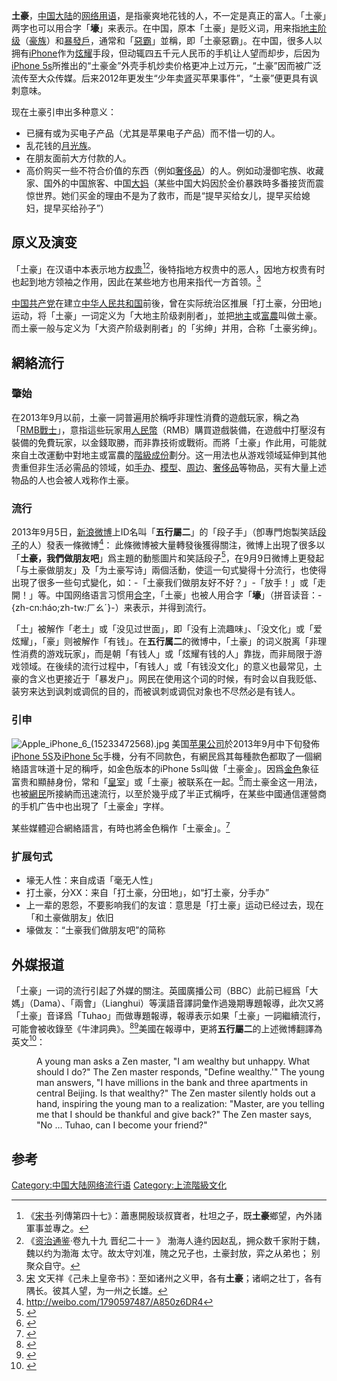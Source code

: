 '''土豪'''，[[中国大陆|中国大陆]]的[[网络用语|网络用语]]，是指豪爽地花钱的人，不一定是真正的富人。「土豪」两字也可以用合字「'''壕'''」来表示。在中国，原本「土豪」是贬义词，用来指[[地主阶级|地主阶级]]（[[豪族|豪族]]）和[[暴發戶|暴發戶]]，通常和「[[惡霸|惡霸]]」並稱，即「土豪惡霸」。在中国，很多人以拥有[[iPhone|iPhone]]作为[[炫耀性消費|炫耀]]手段，但动辄四五千元人民币的手机让人望而却步，后因为[[iPhone_5s|iPhone 5s]]所推出的“土豪金”外壳手机炒卖价格更冲上过万元，“土豪”因而被广泛流传至大众传媒。后来2012年更发生“少年卖[[肾|肾]]买苹果事件”，“土豪”便更具有讽刺意味。

现在土豪引申出多种意义：
* 已擁有或为买电子产品（尤其是苹果电子产品）而不惜一切的人。
* 乱花钱的[[月光族|月光族]]。
* 在朋友面前大方付款的人。
* 高价购买一些不符合价值的东西（例如[[奢侈品|奢侈品]]）的人。例如动漫御宅族、收藏家、国外的中国旅客、中国[[大妈|大妈]]（某些中国大妈因於金价暴跌時多番接货而震惊世界。她们买金的理由不是为了救市，而是“提早买给女儿，提早买给媳妇，提早买给孙子”）

== 原义及演变 ==
「土豪」在汉语中本表示地方[[权贵|权贵]]<ref>《[[宋书|宋书]]·列傳第四十七》：蕭惠開殷琰叔寶者，杜坦之子，既'''土豪'''鄉望，內外諸軍事並專之。</ref><ref>《[[资治通鉴|资治通鉴]]·卷九十九 晋纪二十一 》 渤海人逄约因赵乱，拥众数千家附于魏，魏以约为渤海 太守。故太守刘准，隗之兄子也，土豪封放，弈之从弟也； 别聚众自守。  </ref>，後特指地方权贵中的恶人，因地方权贵有时也起到地方领袖之作用，因此在某些地方也用来指代一方首领。<ref>[[宋|宋]] 文天祥《己未上皇帝书》：至如诸州之义甲，各有'''土豪'''；诸峒之壮丁，各有隅长。彼其人望，为一州之长雄。</ref>

{{see also|土地改革運動|阶级成份}}
[[中国共产党|中国共产党]]在建立[[中华人民共和国|中华人民共和国]]前後，曾在实际统治区推展「打土豪，分田地」运动，将「土豪」一词定义为「大地主阶级剥削者」，並把[[地主|地主]]或[[富農|富農]]叫做土豪。而土豪一般与定义为「大资产阶级剥削者」的「劣绅」并用，合称「土豪劣绅」。

== 網絡流行 ==
=== 肇始 ===
{{unreferencedsect|time=2014-10-12T04:29:12+00:00}}
在2013年9月以前，土豪一詞普遍用於稱呼非理性消費的遊戲玩家，稱之為「[[RMB戰士|RMB戰士]]」，意指這些玩家用[[人民幣|人民幣]]（RMB）購買遊戲裝備，在遊戲中打壓沒有裝備的免費玩家，以金錢取勝，而非靠技術或戰術。而將「土豪」作此用，可能就來自土改運動中對地主或富農的[[階級成份|階級成份]]劃分。这一用法也从游戏领域延伸到其他贵重但非生活必需品的领域，如[[手办|手办]]、[[模型|模型]]、[[周边|周边]]、[[奢侈品|奢侈品]]等物品，买有大量上述物品的人也会被人戏称作土豪。

=== 流行 ===
{{refimprovesect|time=2014-10-12T04:29:12+00:00}}
2013年9月5日，[[新浪微博|新浪微博]]上ID名叫「'''五行屬二'''」的「段子手」（卽專門炮製笑話[[段子|段子]]的人）發表一條微博<ref>http://weibo.com/1790597487/A850z6DR4</ref>：
{{cquote|
青年问[[禪宗|禅师]]：「大师，我现在很富有，但是我却一点也不快乐，您能指点我该怎么做吗？」禅师问到：「何谓富有？」青年回道：「[[银行卡|银行卡]]裏8位数，[[五道口|五道口]]有3套房不算富有吗？」禅师没说话，只伸出了一只手，青年恍然大悟：「禅师是让我懂得[[感恩|感恩]]与回报？」「不，土豪……我们……可以做朋友吗？」
}}
此條微博被大量轉發後獲得關注，微博上出現了很多以「'''土豪，我們做朋友吧'''」爲主題的動態圖片和笑話段子<ref>{{Cite web |url=http://huati.weibo.com/425232?from=526&order=time |title=存档副本 |accessdate=2013-11-21 |archive-date=2014-12-06 |archive-url=https://web.archive.org/web/20141206135610/http://huati.weibo.com/425232?from=526&order=time |dead-url=no }}</ref>，在9月9日微博上更發起「与土豪做朋友」及「为土豪写诗」兩個活動，使這一句式變得十分流行，也使得出現了很多一些句式變化，如：-「土豪我们做朋友好不好？」-「放手！」或「走開！」等。中国网络语言习惯用[[合字|合字]]，「土豪」也被人用合字「'''壕'''」（拼音读音：-{zh-cn:háo;zh-tw:ㄏㄠˊ}-）来表示，并得到流行。

「土」被解作「老土」或「没见过世面」，即「没有上流趣味」、「没文化」或「爱炫耀」，「豪」则被解作「有钱」。在'''五行属二'''的微博中，「土豪」的词义脱离「非理性消费的游戏玩家」，而是朝「有钱人」或「炫耀有钱的人」靠拢，而非局限于游戏领域。在後续的流行过程中，「有钱人」或「有钱没文化」的意义也最常见，土豪的含义也更接近于「暴发户」。网民在使用这个词的时候，有时会以自我贬低、装穷来达到讽刺或调侃的目的，而被讽刺或调侃对象也不尽然必是有钱人。

=== 引申 ===
[[File:Apple_iPhone_6_(15233472568).jpg|thumb]]
美国[[苹果公司|苹果公司]]於2013年9月中下旬發佈[[iPhone_5S|iPhone 5S]]及[[iPhone_5c|iPhone 5c]]手機，分有不同款色，有網民爲其每種款色都取了一個網絡語言味道十足的稱呼，如金色版本的iPhone 5s叫做「土豪金」。因爲[[金色|金色]]象征富贵和顯赫身份，常和「[[皇室|皇室]]」或「土豪」被联系在一起。<ref>{{Cite web |url=http://news.xinhuanet.com/photo/2013-09/22/c_125420029.htm |title=「土豪金」iPhone叫价上万 网友调侃库克这次押对宝了.新華網 |accessdate=2013-11-21 |archive-date=2013-09-24 |archive-url=https://web.archive.org/web/20130924015449/http://news.xinhuanet.com/photo/2013-09/22/c_125420029.htm |dead-url=no }}</ref>而土豪金这一用法，也被[[網民|網民]]所接納而迅速流行，以至於幾乎成了半正式稱呼，在某些中國通信運營商的手机广告中也出現了「土豪金」字样。

某些媒體迎合網絡語言，有時也將金色稱作「土豪金」。<ref>{{Cite web |url=http://money.eastmoney.com/news/1612,20131121339567385.html |title=“土豪金”马 英国女子培育出唯一纯血统金鬃战马 |access-date=2013-11-21 |archive-url=https://web.archive.org/web/20131123224912/http://money.eastmoney.com/news/1612,20131121339567385.html |archive-date=2013-11-23 |dead-url=yes }}</ref>

=== 扩展句式 ===
* 壕无人性：来自成语「毫无人性」
* 打土豪，分XX：来自「打土豪，分田地」，如“打土豪，分手办”
* 上一辈的恩怨，不要影响我们的友谊：意思是「打土豪」运动已经过去，现在「和土豪做朋友」依旧
* 壕做友：“土豪我们做朋友吧”的简称

== 外媒报道 ==
「土豪」一词的流行引起了外媒的關注。英國廣播公司（BBC）此前已經爲「大媽」（Dama）、「兩會」（Lianghui）等漢語音譯詞彙作過幾期專題報導，此次又將「土豪」音译爲「Tuhao」而做專題報導，報導表示如果「土豪」一詞繼續流行，可能會被收錄至《牛津詞典》。<ref>{{Cite web |url=http://www.chinanews.com/sh/2013/11-14/5499883.shtml |title=“土豪”“大妈”有望明年收进牛津词典(图).中國新聞網 |accessdate=2013-11-21 |archive-date=2020-02-02 |archive-url=https://web.archive.org/web/20200202053051/http://www.chinanews.com/sh/2013/11-14/5499883.shtml |dead-url=no }}</ref><ref>{{Cite web |url=http://www.chinanews.com/gj/2013/11-18/5514678.shtml |title=印媒：“土豪”“大妈”有望进牛津词典.中國新聞網 |accessdate=2013-11-21 |archive-date=2016-03-05 |archive-url=https://web.archive.org/web/20160305043835/http://www.chinanews.com/gj/2013/11-18/5514678.shtml |dead-url=no }}</ref>美國在報導中，更將'''五行屬二'''的上述微博翻譯為英文<ref>{{Cite web |url=http://www.foreignpolicy.com/articles/2013/10/15/meet_chinas_beverly_hillbillies |title=Meet China's Beverly Hillbillies.FP |accessdate=2013-11-21 |archive-date=2014-11-06 |archive-url=https://web.archive.org/web/20141106191223/http://www.foreignpolicy.com/articles/2013/10/15/meet_chinas_beverly_hillbillies |dead-url=no }}</ref>：
:A young man asks a Zen master, "I am wealthy but unhappy. What should I do?" The Zen master responds, "Define wealthy.'" The young man answers, "I have millions in the bank and three apartments in central Beijing. Is that wealthy?" The Zen master silently holds out a hand, inspiring the young man to a realization: "Master, are you telling me that I should be thankful and give back?" The Zen master says, "No … Tuhao, can I become your friend?"

== 参考 ==
{{reflist}}

[[Category:中国大陆网络流行语|Category:中国大陆网络流行语]]
[[Category:上流階級文化|Category:上流階級文化]]